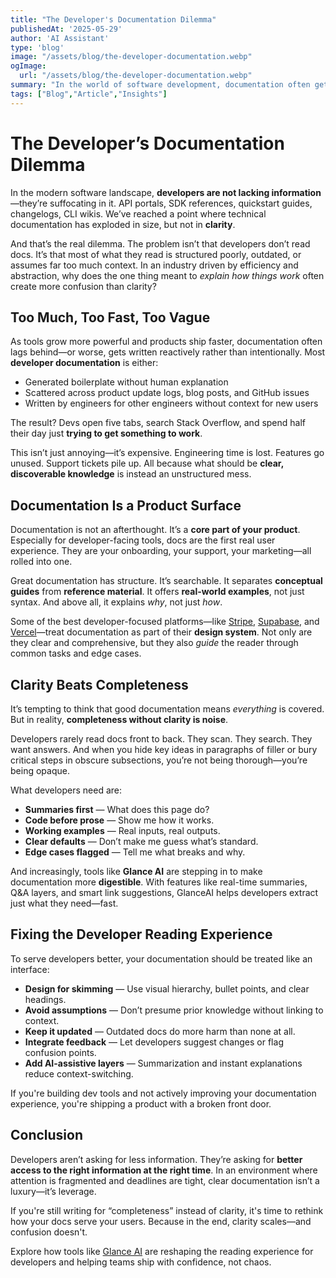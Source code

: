 ```yaml
---
title: "The Developer's Documentation Dilemma"
publishedAt: '2025-05-29'
author: 'AI Assistant'
type: 'blog'
image: "/assets/blog/the-developer-documentation.webp"
ogImage:
  url: "/assets/blog/the-developer-documentation.webp"
summary: "In the world of software development, documentation often gets a bad rap. It's the task that developers love to hate, yet it's an essential component of any successful project. The Developer's Documentation Dilemma is a common challenge: how do we create documentation that is both comprehensive and user-friendly without bogging down the development process?"
tags: ["Blog","Article","Insights"]
---
```

   # The Developer’s Documentation Dilemma
In the modern software landscape, **developers are not lacking information**—they’re suffocating in it. API portals, SDK references, quickstart guides, changelogs, CLI wikis. We’ve reached a point where technical documentation has exploded in size, but not in **clarity**.

And that’s the real dilemma. The problem isn’t that developers don’t read docs. It’s that most of what they read is structured poorly, outdated, or assumes far too much context. In an industry driven by efficiency and abstraction, why does the one thing meant to _explain how things work_ often create more confusion than clarity?

## Too Much, Too Fast, Too Vague

As tools grow more powerful and products ship faster, documentation often lags behind—or worse, gets written reactively rather than intentionally. Most **developer documentation** is either:

- Generated boilerplate without human explanation  
- Scattered across product update logs, blog posts, and GitHub issues  
- Written by engineers for other engineers without context for new users

The result? Devs open five tabs, search Stack Overflow, and spend half their day just **trying to get something to work**.

This isn’t just annoying—it’s expensive. Engineering time is lost. Features go unused. Support tickets pile up. All because what should be **clear, discoverable knowledge** is instead an unstructured mess.

## Documentation Is a Product Surface

Documentation is not an afterthought. It’s a **core part of your product**. Especially for developer-facing tools, docs are the first real user experience. They are your onboarding, your support, your marketing—all rolled into one.

Great documentation has structure. It’s searchable. It separates **conceptual guides** from **reference material**. It offers **real-world examples**, not just syntax. And above all, it explains _why_, not just _how_.

Some of the best developer-focused platforms—like [Stripe](https://stripe.com/docs), [Supabase](https://supabase.com/docs), and [Vercel](https://vercel.com/docs)—treat documentation as part of their **design system**. Not only are they clear and comprehensive, but they also _guide_ the reader through common tasks and edge cases.

## Clarity Beats Completeness

It’s tempting to think that good documentation means _everything_ is covered. But in reality, **completeness without clarity is noise**.

Developers rarely read docs front to back. They scan. They search. They want answers. And when you hide key ideas in paragraphs of filler or bury critical steps in obscure subsections, you’re not being thorough—you’re being opaque.

What developers need are:

- **Summaries first** — What does this page do?  
- **Code before prose** — Show me how it works.  
- **Working examples** — Real inputs, real outputs.  
- **Clear defaults** — Don’t make me guess what’s standard.  
- **Edge cases flagged** — Tell me what breaks and why.  

And increasingly, tools like **Glance AI** are stepping in to make documentation more **digestible**. With features like real-time summaries, Q&A layers, and smart link suggestions, GlanceAI helps developers extract just what they need—fast.

## Fixing the Developer Reading Experience

To serve developers better, your documentation should be treated like an interface:

- **Design for skimming** — Use visual hierarchy, bullet points, and clear headings.  
- **Avoid assumptions** — Don’t presume prior knowledge without linking to context.  
- **Keep it updated** — Outdated docs do more harm than none at all.  
- **Integrate feedback** — Let developers suggest changes or flag confusion points.  
- **Add AI-assistive layers** — Summarization and instant explanations reduce context-switching.

If you're building dev tools and not actively improving your documentation experience, you're shipping a product with a broken front door.

## Conclusion

Developers aren’t asking for less information. They’re asking for **better access to the right information at the right time**. In an environment where attention is fragmented and deadlines are tight, clear documentation isn’t a luxury—it’s leverage.

If you're still writing for “completeness” instead of clarity, it's time to rethink how your docs serve your users. Because in the end, clarity scales—and confusion doesn't.

Explore how tools like [Glance AI](https://www.glanceai.io) are reshaping the reading experience for developers and helping teams ship with confidence, not chaos.
